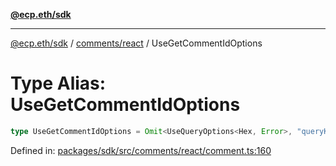 [**@ecp.eth/sdk**](../../../index.mdx)

***

[@ecp.eth/sdk](/sdk-reference/index.mdx) / [comments/react](/sdk-reference/comments/react/index.mdx) / UseGetCommentIdOptions

# Type Alias: UseGetCommentIdOptions

```ts
type UseGetCommentIdOptions = Omit<UseQueryOptions<Hex, Error>, "queryKey" | "queryFn">;
```

Defined in: [packages/sdk/src/comments/react/comment.ts:160](https://github.com/ecp-eth/comments-monorepo/blob/main/packages/sdk/src/comments/react/comment.ts#L160)
